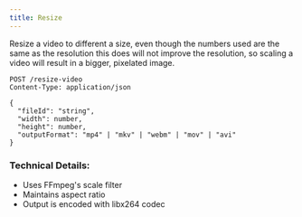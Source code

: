 ```yaml
---
title: Resize
---
```


Resize a video to different a size, even though the numbers used are the same as the resolution
this does will not improve the resolution, so scaling a video will result in a bigger, pixelated image.

```http
POST /resize-video
Content-Type: application/json

{
  "fileId": "string",
  "width": number,
  "height": number,
  "outputFormat": "mp4" | "mkv" | "webm" | "mov" | "avi"
}
```

### Technical Details:
- Uses FFmpeg's scale filter
- Maintains aspect ratio
- Output is encoded with libx264 codec
